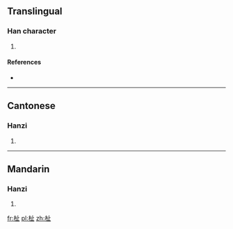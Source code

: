 ==Translingual==

===Han character===
{{Han char|rn=75|rad=木|as=04|sn=8|four=|canj=DYLM|ids=⿰木止}}

# {{defn|Han|sort=木04}}

====References====
* {{Han ref|kx=0513.030|dkj=14491|dj=0899.010|hdz=21168.050|uh=676B|ud=26475}}

----

==Cantonese==

===Hanzi===
{{yue-hanzi|jyut=[[ci3]]|y=chi3}}

# {{defn|lang=yue|sort=木04}}

----

==Mandarin==

===Hanzi===
{{cmn-hanzi|pin=[[sì]] ([[si4]])|wg=ssu<sup>4</sup>}}

# {{defn|lang=cmn|sort=木04}}

[[fr:杫]]
[[pl:杫]]
[[zh:杫]]